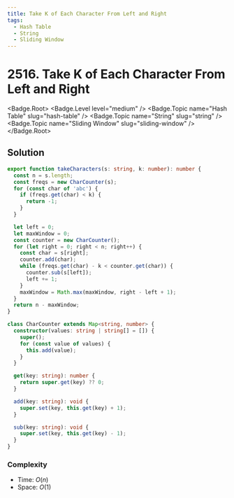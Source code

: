 ```yaml
---
title: Take K of Each Character From Left and Right
tags:
  - Hash Table
  - String
  - Sliding Window
---
```


# 2516. Take K of Each Character From Left and Right

<Badge.Root>
  <Badge.Level level="medium" />
  <Badge.Topic name="Hash Table" slug="hash-table" />
  <Badge.Topic name="String" slug="string" />
  <Badge.Topic name="Sliding Window" slug="sliding-window" />
</Badge.Root>

## Solution

```typescript filename="solution.ts" copy
export function takeCharacters(s: string, k: number): number {
  const n = s.length;
  const freqs = new CharCounter(s);
  for (const char of 'abc') {
    if (freqs.get(char) < k) {
      return -1;
    }
  }

  let left = 0;
  let maxWindow = 0;
  const counter = new CharCounter();
  for (let right = 0; right < n; right++) {
    const char = s[right];
    counter.add(char);
    while (freqs.get(char) - k < counter.get(char)) {
      counter.sub(s[left]);
      left += 1;
    }
    maxWindow = Math.max(maxWindow, right - left + 1);
  }
  return n - maxWindow;
}

class CharCounter extends Map<string, number> {
  constructor(values: string | string[] = []) {
    super();
    for (const value of values) {
      this.add(value);
    }
  }

  get(key: string): number {
    return super.get(key) ?? 0;
  }

  add(key: string): void {
    super.set(key, this.get(key) + 1);
  }

  sub(key: string): void {
    super.set(key, this.get(key) - 1);
  }
}
```

### Complexity

- Time: $O(n)$
- Space: $O(1)$

<ProblemLink
  codingSite="leetcode"
  href="https://leetcode.com/problems/take-k-of-each-character-from-left-and-right"
  title="Take K of Each Character From Left and Right"
/>
